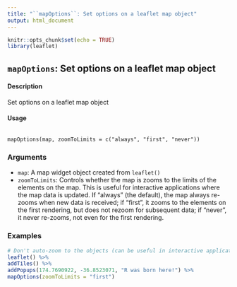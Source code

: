 ```yaml
---
title: "``mapOptions``: Set options on a leaflet map object"
output: html_document
---
```


```r
knitr::opts_chunk$set(echo = TRUE)
library(leaflet)
```


## ``mapOptions``: Set options on a leaflet map object

#### Description
Set options on a leaflet map object

#### Usage

<pre><code>
mapOptions(map, zoomToLimits = c("always", "first", "never"))
</code></pre>

### Arguments

* ``map``: A map widget object created from ``leaflet()``
* ``zoomToLimits``: Controls whether the map is zooms to the limits of the elements on the map. This is useful for interactive applications where the map data is updated. If "always" (the default), the map always re-zooms when new data is received; if "first", it zooms to the elements on the first rendering, but does not rezoom for subsequent data; if "never", it never re-zooms, not even for the first rendering.

### Examples
```r
# Don't auto-zoom to the objects (can be useful in interactive applications)
leaflet() %>%
addTiles() %>%
addPopups(174.7690922, -36.8523071, "R was born here!") %>%
mapOptions(zoomToLimits = "first")
```
